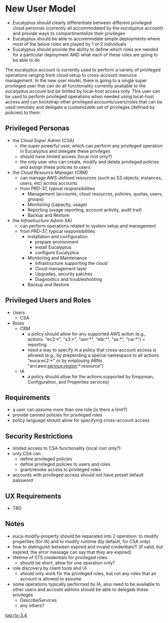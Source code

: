 = New User Model =
* Eucalyptus should clearly differentiate between different privileged cloud personas (currently all accommodated by the ''eucalyptus'' account) and provide ways to compartmentalize their privileges
* Eucalyptus should be able to accommodate simple deployments where most of the below roles are played by 1 or 2 individuals
* Eucalyptus should provide the ability to define which roles are needed for a particular deployment AND what each of these roles are going to be able to do 

The eucalyptus account is currently used to perform a variety of privileged operations ranging from cloud setup to cross-account resource management. In the new user model, there is going to a single super privileged user that can do all functionality currently available to the ''eucalyptus'' account but be limited by local-host access only. This user can be used to perform privileged operations when needed using local-host access and can bootstrap other privileged accounts/users/roles that can be used remotely and delegate a customizable set of privileges (defined by policies) to them. 

== Privileged Personas ==
* the ''Cloud Super Admin'' (CSA)
** the super powerful user, which can perform any privileged operation in Eucalyptus and delegate these privileges
** should have limited access (local root only?)
** the only user who can create, modify and delete privileged policies and assign these policies to users
* the ''Cloud Resource Manager'' (CRM) 
** can manage AWS-defined resources (such as S3 objects, instances, users, etc) across accounts
** from PRD-37, typical responsibilities 
*** Management (accounts, cloud resources, policies, quotas, users, groups)
*** Monitoring (capacity, usage)
*** Reporting (usage reporting, account activity, audit trail)
*** Backup and Restore
* the ''Infrastructure Admin'' (IA)
** can perform operations related to system setup and management
** from PRD-37, typical responsibilities
*** installation and configuration
**** prepare environment
**** install Eucalyptus
**** configure Eucalyptus
*** Monitoring and Maintenance
**** Infrastructure supporting the cloud
**** Cloud management layer
**** Upgrades, security patches
**** Diagnostics and troubleshooting
*** Backup and Restore 

== Privileged Users and Roles ==
* Users
** CSA
* Roles
** CRM
*** a policy should allow for any supported AWS action (e.g., actions: "ec2:*", "s3:*", "iam:*", "elb:*", "as:*", "cw:*") + reporting
*** need a way to specify in a policy that cross-account access is allowed (e.g., by prepending a special namespace to all actions "euca:ec2:*" or by employing ARNs "arn:aws:service:region:*:resource") 
** IA
*** a policy should allow for the actions supported by Empyrean, Configuration, and Properties services)

== Requirements ==
* a user can assume more than one role (is there a limit?) 
* provide canned policies for privileged roles
* policy language should allow for specifying cross-account access

== Security Restrictions ==
* limited access to CSA functionality (local root only?)
* only CSA can
** define privileged policies
** define privileged policies to users and roles
** grant/revoke access to privileged roles
* accounts with privileged access should not have preset default password

== UX Requirements ==
* TBD

== Notes ==
* euca-modify-property should be separated into 2 operation: to modify properties (for IA) and to modify runtime (by default, for CSA only)
* how to distinguish between expired and invalid credentials?! (if valid, but expired, the error message can say that they are expired)
* lifetime of STS credentials for privileged roles
** should be short, allow for one operation only?
* role discovery by client tools and UI
** should only work for the privileged roles, but not any roles that an account is allowed to assume
* some operations typically performed by IA, also need to be available to other users and account admins should be able to delegate these privileges
** DescribeServices
** any others?

[[tag:rls-3.4]]